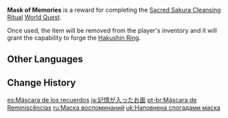{{About|the blueprint for [[Hakushin Ring]]|the furnishing item|A Mask}}
{{Item Infobox
|id           = 100865
|image        = Item Mask of Memories.png
|type         = Forging Blueprints
|invCategory  = Precious Items
|quality      = 4
|description  = [[Hanachirusato]] the shrine maiden used to wear this mask. It is deeply stained on the inside.<br>Some memories are contained inside, through which one may learn the art of creating the Catalyst known as "[[Hakushin Ring]]."<br>Now that Hanachirusato has been separated from this mask, Paimon doesn't get to call her the "Masked Maiden" anymore, right?
|source1      = Complete the [[Sacred Sakura Cleansing Ritual]] Quest.
}}
'''Mask of Memories''' is a reward for completing the [[Sacred Sakura Cleansing Ritual]] [[World Quest]].

Once used, the item will be removed from the player's inventory and it will grant the capability to forge the [[Hakushin Ring]].

==Other Languages==
{{Other Languages
|en      = Mask of Memories
|zhs     = 附有记忆的面具
|zhs_rm  = Fù Yǒu Jìyì de Miànjù
|zht     = 附有記憶的面具
|zht_rm  = Fù Yǒu Jìyì de Miànjù
|zh_tl   = Mask with Memories Attached
|ja      = 記憶が入ったお面
|ja_rm   = Kioku ga Haitta O-men
|ja_tl   = Mask Filled With Memories
|ko      = 기억이 담긴 가면
|ko_rm   = Gieok-i Damgin Gamyeon
|ko_tl   = Mask Filled With Memories
|es      = Máscara de los recuerdos
|es_tl   = Mask of Memories
|fr      = Masque des souvenirs
|fr_tl   = Mask of Memories
|ru      = Маска воспоминаний
|ru_tl   = Mask of Memories
|th      = หน้ากากผนึกความทรงจำ
|th_rm   = 
|th_tl   = 
|vi      = Mặt Nạ Đầy Ký Ức
|vi_tl   = Mask Filled with Memories
|de      = Maske der Erinnerungen
|de_tl   = Mask of Memories
|id      = Topeng Berisi Kenangan
|pt      = Máscara de Reminiscências
|pt_tl   = Mask of Reminiscence
|tr      = Hatıralar Maskesi
|tr_tl   = 
|it      = Maschera dei ricordi
|it_tl   = Mask of Memories
}}

==Change History==
{{Change History|2.0}}

[[es:Máscara de los recuerdos]]
[[ja:記憶が入ったお面]]
[[pt-br:Máscara de Reminiscências]]
[[ru:Маска воспоминаний]]
[[uk:Наповнена спогадами маска]]
